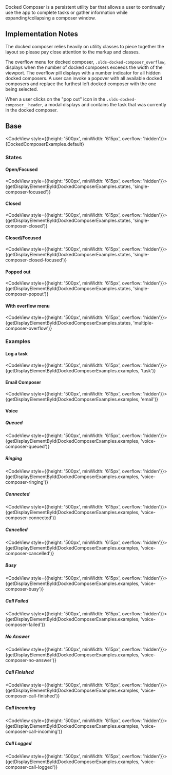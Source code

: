 
<div className="doc lead">
  Docked Composer is a persistent utility bar that allows a user to continually use the app to complete tasks or gather information while expanding/collapsing a composer window.
</div>

## Implementation Notes

The docked composer relies heavily on utility classes to piece together the layout so please pay close attention to the markup and classes.

The overflow menu for docked composer, `.slds-docked-composer_overflow`, displays when the number of docked composers exceeds the width of the viewport. The overflow pill displays with a number indicator for all hidden docked composers. A user can invoke a popover with all available docked composers and replace the furthest left docked composer with the one being selected.

When a user clicks on the "pop out" icon in the `.slds-docked-composer__header`, a modal displays and contains the task that was currently in the docked composer.

## Base

<CodeView style={{height: '500px', minWidth: '615px', overflow: 'hidden'}}>
  {DockedComposerExamples.default}
</CodeView>

### States

#### Open/Focused

<CodeView style={{height: '500px', minWidth: '615px', overflow: 'hidden'}}>
  {getDisplayElementById(DockedComposerExamples.states, 'single-composer-focused')}
</CodeView>

#### Closed

<CodeView style={{height: '500px', minWidth: '615px', overflow: 'hidden'}}>
  {getDisplayElementById(DockedComposerExamples.states, 'single-composer-closed')}
</CodeView>

#### Closed/Focused

<CodeView style={{height: '500px', minWidth: '615px', overflow: 'hidden'}}>
  {getDisplayElementById(DockedComposerExamples.states, 'single-composer-closed-focused')}
</CodeView>

#### Popped out

<CodeView style={{height: '500px', minWidth: '615px', overflow: 'hidden'}}>
  {getDisplayElementById(DockedComposerExamples.states, 'single-composer-popout')}
</CodeView>

#### With overflow menu

<CodeView style={{height: '500px', minWidth: '615px', overflow: 'hidden'}}>
  {getDisplayElementById(DockedComposerExamples.states, 'multiple-composer-overflow')}
</CodeView>

### Examples

#### Log a task

<CodeView style={{height: '500px', minWidth: '615px', overflow: 'hidden'}}>
  {getDisplayElementById(DockedComposerExamples.examples, 'task')}
</CodeView>

#### Email Composer

<CodeView style={{height: '500px', minWidth: '615px', overflow: 'hidden'}}>
  {getDisplayElementById(DockedComposerExamples.examples, 'email')}
</CodeView>

#### Voice

##### Queued

<CodeView style={{height: '500px', minWidth: '615px', overflow: 'hidden'}}>
  {getDisplayElementById(DockedComposerExamples.examples, 'voice-composer-queued')}
</CodeView>

##### Ringing

<CodeView style={{height: '500px', minWidth: '615px', overflow: 'hidden'}}>
  {getDisplayElementById(DockedComposerExamples.examples, 'voice-composer-ringing')}
</CodeView>

##### Connected

<CodeView style={{height: '500px', minWidth: '615px', overflow: 'hidden'}}>
  {getDisplayElementById(DockedComposerExamples.examples, 'voice-composer-connected')}
</CodeView>

##### Cancelled

<CodeView style={{height: '500px', minWidth: '615px', overflow: 'hidden'}}>
  {getDisplayElementById(DockedComposerExamples.examples, 'voice-composer-cancelled')}
</CodeView>

##### Busy

<CodeView style={{height: '500px', minWidth: '615px', overflow: 'hidden'}}>
  {getDisplayElementById(DockedComposerExamples.examples, 'voice-composer-busy')}
</CodeView>

##### Call Failed

<CodeView style={{height: '500px', minWidth: '615px', overflow: 'hidden'}}>
  {getDisplayElementById(DockedComposerExamples.examples, 'voice-composer-failed')}
</CodeView>

##### No Answer

<CodeView style={{height: '500px', minWidth: '615px', overflow: 'hidden'}}>
  {getDisplayElementById(DockedComposerExamples.examples, 'voice-composer-no-answer')}
</CodeView>

##### Call Finished

<CodeView style={{height: '500px', minWidth: '615px', overflow: 'hidden'}}>
  {getDisplayElementById(DockedComposerExamples.examples, 'voice-composer-call-finished')}
</CodeView>

##### Call Incoming

<CodeView style={{height: '500px', minWidth: '615px', overflow: 'hidden'}}>
  {getDisplayElementById(DockedComposerExamples.examples, 'voice-composer-call-incoming')}
</CodeView>

##### Call Logged

<CodeView style={{height: '500px', minWidth: '615px', overflow: 'hidden'}}>
  {getDisplayElementById(DockedComposerExamples.examples, 'voice-composer-call-logged')}
</CodeView>
